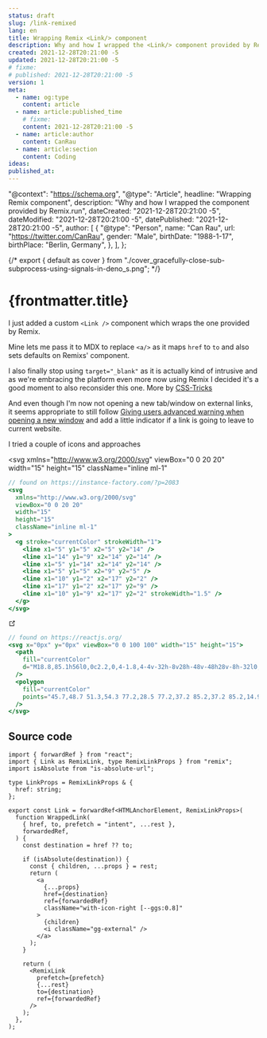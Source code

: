 ```yaml
---
status: draft
slug: /link-remixed
lang: en
title: Wrapping Remix <Link/> component
description: Why and how I wrapped the <Link/> component provided by Remix.run
created: 2021-12-28T20:21:00 -5
updated: 2021-12-28T20:21:00 -5
# fixme:
# published: 2021-12-28T20:21:00 -5
version: 1
meta:
  - name: og:type
    content: article
  - name: article:published_time
    # fixme:
    content: 2021-12-28T20:21:00 -5
  - name: article:author
    content: CanRau
  - name: article:section
    content: Coding
ideas:
published_at:
---
```


  "@context": "https://schema.org",
  "@type": "Article",
  headline: "Wrapping Remix <Link/> component",
  description:
    "Why and how I wrapped the <Link/> component provided by Remix.run",
  dateCreated: "2021-12-28T20:21:00 -5",
  dateModified: "2021-12-28T20:21:00 -5",
  datePublished: "2021-12-28T20:21:00 -5",
  author: [
    {
      "@type": "Person",
      name: "Can Rau",
      url: "https://twitter.com/CanRau",
      gender: "Male",
      birthDate: "1988-1-17",
      birthPlace: "Berlin, Germany",
    },
  ],
};

{/* export { default as cover } from "./cover_gracefully-close-sub-subprocess-using-signals-in-deno_s.png"; */}

# {frontmatter.title}

I just added a custom `<Link />` component which wraps the one provided by Remix.

Mine lets me pass it to MDX to replace `<a/>` as it maps `href` to `to` and also sets defaults on Remixs' component.

I also finally stop using `target="_blank"` as it is actually kind of intrusive and as we're embracing the platform even more now using Remix I decided it's a good moment to also reconsider this one. More by [CSS-Tricks](https://css-tricks.com/use-target_blank/)

And even though I'm now not opening a new tab/window on external links, it seems appropriate to still follow [Giving users advanced warning when opening a new window](https://www.w3.org/WAI/WCAG21/Techniques/general/G201) and add a little indicator if a link is going to leave to current website.

I tried a couple of icons and approaches

<svg
  xmlns="http://www.w3.org/2000/svg"
  viewBox="0 0 20 20"
  width="15"
  height="15"
  className="inline ml-1"
>
  <g stroke="currentColor" strokeWidth="1">
    <line x1="5" y1="5" x2="5" y2="14" />
    <line x1="14" y1="9" x2="14" y2="14" />
    <line x1="5" y1="14" x2="14" y2="14" />
    <line x1="5" y1="5" x2="9" y2="5" />
    <line x1="10" y1="2" x2="17" y2="2" />
    <line x1="17" y1="2" x2="17" y2="9" />
    <line x1="10" y1="9" x2="17" y2="2" strokeWidth="1.5" />
  </g>
</svg>

```jsx
// found on https://instance-factory.com/?p=2083
<svg
  xmlns="http://www.w3.org/2000/svg"
  viewBox="0 0 20 20"
  width="15"
  height="15"
  className="inline ml-1"
>
  <g stroke="currentColor" strokeWidth="1">
    <line x1="5" y1="5" x2="5" y2="14" />
    <line x1="14" y1="9" x2="14" y2="14" />
    <line x1="5" y1="14" x2="14" y2="14" />
    <line x1="5" y1="5" x2="9" y2="5" />
    <line x1="10" y1="2" x2="17" y2="2" />
    <line x1="17" y1="2" x2="17" y2="9" />
    <line x1="10" y1="9" x2="17" y2="2" strokeWidth="1.5" />
  </g>
</svg>
```

<svg x="0px" y="0px" viewBox="0 0 100 100" width="15" height="15">
  <path
    fill="currentColor"
    d="M18.8,85.1h56l0,0c2.2,0,4-1.8,4-4v-32h-8v28h-48v-48h28v-8h-32l0,0c-2.2,0-4,1.8-4,4v56C14.8,83.3,16.6,85.1,18.8,85.1z"
  />
  <polygon
    fill="currentColor"
    points="45.7,48.7 51.3,54.3 77.2,28.5 77.2,37.2 85.2,37.2 85.2,14.9 62.8,14.9 62.8,22.9 71.5,22.9"
  />
</svg>

```jsx
// found on https://reactjs.org/
<svg x="0px" y="0px" viewBox="0 0 100 100" width="15" height="15">
  <path
    fill="currentColor"
    d="M18.8,85.1h56l0,0c2.2,0,4-1.8,4-4v-32h-8v28h-48v-48h28v-8h-32l0,0c-2.2,0-4,1.8-4,4v56C14.8,83.3,16.6,85.1,18.8,85.1z"
  />
  <polygon
    fill="currentColor"
    points="45.7,48.7 51.3,54.3 77.2,28.5 77.2,37.2 85.2,37.2 85.2,14.9 62.8,14.9 62.8,22.9 71.5,22.9"
  />
</svg>
```

## Source code

```tsx
import { forwardRef } from "react";
import { Link as RemixLink, type RemixLinkProps } from "remix";
import isAbsolute from "is-absolute-url";

type LinkProps = RemixLinkProps & {
  href: string;
};

export const Link = forwardRef<HTMLAnchorElement, RemixLinkProps>(
  function WrappedLink(
    { href, to, prefetch = "intent", ...rest },
    forwardedRef,
  ) {
    const destination = href ?? to;

    if (isAbsolute(destination)) {
      const { children, ...props } = rest;
      return (
        <a
          {...props}
          href={destination}
          ref={forwardedRef}
          className="with-icon-right [--ggs:0.8]"
        >
          {children}
          <i className="gg-external" />
        </a>
      );
    }

    return (
      <RemixLink
        prefetch={prefetch}
        {...rest}
        to={destination}
        ref={forwardedRef}
      />
    );
  },
);
```

